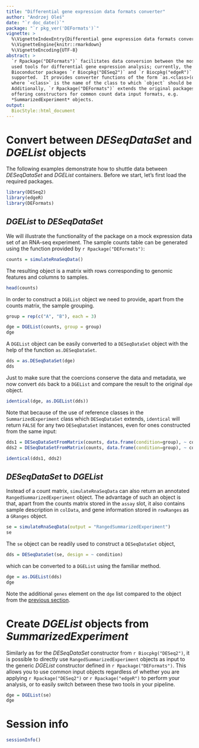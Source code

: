 ```yaml
---
title: "Differential gene expression data formats converter"
author: "Andrzej Oleś"
date: "`r doc_date()`"
package: "`r pkg_ver('DEFormats')`"
vignette: >
  %\VignetteIndexEntry{Differential gene expression data formats converter}
  %\VignetteEngine{knitr::rmarkdown}
  %\VignetteEncoding{UTF-8}
abstract: >
  `r Rpackage("DEFormats")` facilitates data conversion between the most widely 
  used tools for differential gene expression analysis; currently, the 
  Bioconductor packages `r Biocpkg("DESeq2")` and `r Biocpkg("edgeR")` are 
  supported.  It provides converter functions of the form `as.<class>(object)`, 
  where `<class>` is the name of the class to which `object` should be coerced. 
  Additionally, `r Rpackage("DEFormats")` extends the original packages by 
  offering constructors for common count data input formats, e.g. 
  *SummarizedExperiment* objects.
output: 
  BiocStyle::html_document
---
```


# Convert between *DESeqDataSet* and *DGEList* objects

The following examples demonstrate how to shuttle data between *DESeqDataSet* 
and *DGEList* containers. Before we start, let's first load the required 
packages.

```r
library(DESeq2)
library(edgeR)
library(DEFormats)
```

## *DGEList* to *DESeqDataSet*

We will illustrate the functionality of the package on a mock expression 
data set of an RNA-seq experiment. The sample counts table can be generated 
using the function provided by `r Rpackage("DEFormats")`:

```r
counts = simulateRnaSeqData()
```

The resulting object is a matrix with rows corresponding to genomic features 
and columns to samples.

```r
head(counts)
```

In order to construct a `DGEList` object we need to provide, apart from the 
counts matrix, the sample grouping.

```r
group = rep(c("A", "B"), each = 3)

dge = DGEList(counts, group = group)
dge
```

A `DGEList` object can be easily converted to a `DESeqDataSet` object with the 
help of the function `as.DESeqDataSet`.

```r
dds = as.DESeqDataSet(dge)
dds
```

Just to make sure that the coercions conserve the data and metadata, we now 
convert `dds` back to a `DGEList` and compare the result to the original `dge` 
object.

```r
identical(dge, as.DGEList(dds))
```

Note that because of the use of reference classes in the `SummarizedExperiment`
class which `DESeqDataSet` extends, `identical` will return `FALSE` for any two
`DESeqDataSet` instances, even for ones constructed from the same input:

```r
dds1 = DESeqDataSetFromMatrix(counts, data.frame(condition=group), ~ condition)
dds2 = DESeqDataSetFromMatrix(counts, data.frame(condition=group), ~ condition)

identical(dds1, dds2)
```

## *DESeqDataSet* to *DGEList*

Instead of a count matrix, `simulateRnaSeqData` can also return an 
annotated `RangedSummarizedExperiment` object. The advantage of such an object 
is that, apart from the counts matrix stored in the `assay` slot, it also 
contains sample description in `colData`, and gene information stored in 
`rowRanges` as a `GRanges` object.

```r
se = simulateRnaSeqData(output = "RangedSummarizedExperiment")
se
```

The `se` object can be readily used to construct a `DESeqDataSet` object,

```r
dds = DESeqDataSet(se, design = ~ condition)
```

which can be converted to a `DGEList` using the familiar method.

```r
dge = as.DGEList(dds)
dge
```

Note the additional `genes` element on the `dge` list compared to the object 
from the [previous section](#DGEList-to-DESeqDataSet).

# Create *DGEList* objects from *SummarizedExperiment*

Similarly as for the *DESeqDataSet* constructor from `r Biocpkg("DESeq2")`, 
it is possible to directly use `RangedSummarizedExperiment` objects as input to 
the generic *DGEList* constructor defined in `r Rpackage("DEFormats")`. This 
allows you to use common input objects regardless of whether you are applying 
`r Rpackage("DESeq2")` or `r Rpackage("edgeR")` to perform your analysis, or to 
easily switch between these two tools in your pipeline.

```r
dge = DGEList(se)
dge
```

# Session info

```r
sessionInfo()
```
